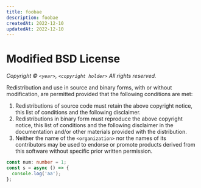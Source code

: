 ```yaml
---
title: foobae
description: foobae
createdAt: 2022-12-10
updatedAt: 2022-12-10
---
```


# Modified BSD License

_Copyright © `<year>`, `<copyright holder>`_
_All rights reserved._

Redistribution and use in source and binary forms, with or without
modification, are permitted provided that the following conditions are met:

1. Redistributions of source code must retain the above copyright
   notice, this list of conditions and the following disclaimer.
2. Redistributions in binary form must reproduce the above copyright
   notice, this list of conditions and the following disclaimer in the
   documentation and/or other materials provided with the distribution.
3. Neither the name of the `<organization>` nor the
   names of its contributors may be used to endorse or promote products
   derived from this software without specific prior written permission.

```ts
const num: number = 1;
const s = async () => {
  console.log('aa');
};
```
